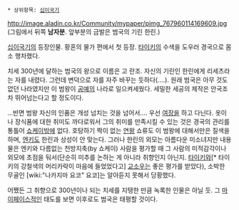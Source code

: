  * 상위항목: [[십이국기]]
http://image.aladin.co.kr/Community/mypaper/pimg_767960114169609.jpg
(그림에서 뒤쪽 '''남자분'''. 앞부분의 금발은 범국의 기린 한린.)

[[십이국기]]의 등장인물. 황혼의 물가 편에서 첫 등장. [[타이키]]의 수색을 도우러 경국으로 몸소 행차했다.

치세 300년에 달하는 범국의 왕으로 이름은 고 란조. 자신의 기린인 한린에게 리세츠라는 자를 내렸다. 그런데 변덕으로 자를 자주 바꾸는 듯하다(....). 원래 범국은 아무 것도 없던 나라였지만 이 범왕이 [[공예]]의 나라로 일으켜세웠다. 세밀한 세공의 제작은 안국조차 뛰어넘는다고 할 정도이다.

...반면 범왕 자신의 인품은 개성 넘치는 것을 넘어서.... 우선 [[여장]]을 하고 다닌다. 옷이나 장식품에 대한 취미도 까다로워서 그의 취미를 만족시킬 수 있는 것은 경국의 관리를 통틀어 [[쇼케이]]밖에 없다. 호탕하기 짝이 없는 [[연왕]] 쇼류도 이 범왕에 대해서만은 질색을 하며, [[엔키]]도 한린과 상성이 안 맞는다. 그러나 한린의 외모는 아름다운 미소녀지만 내용물은 엔키와 다름없는 천방지축(by 쇼케이) 사람을 평가할 때 그 사람의 미적감각이나 외모에 초점을 둬서(단순히 미추를 논하는 게 아니라 취향인지 아닌지. [[타이키]]와[* 타이키의 강철색의 머리카락이 마음에 들었었다고] [[교소우]]는 좋은 평가를 받았다), 소박한 무골인 [wiki:"나카지마 요코" 요코]는 알아듣지 못해서 당황했다.

어쨌든 그 취향으로 300년이나 되는 치세를 지탱한 만큼 녹록한 인물은 아닐 듯. 그 [[마이페이스]]적인 태도를 보면 이후로도 범국은 태평할 것이다.
